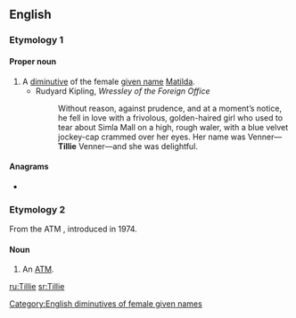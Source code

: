 ==English==
{{wikipedia|dab=Tillie (disambiguation)|Tillie}}

===Etymology 1===

====Proper noun====
{{en-proper noun}}

# A [[diminutive]] of the female [[given name]] [[Matilda]].
#* Rudyard Kipling, ''Wressley of the Foreign Office''
#*: Without reason, against prudence, and at a moment’s notice, he fell in love with a frivolous, golden-haired girl who used to tear about Simla Mall on a high, rough waler, with a blue velvet jockey-cap crammed over her eyes. Her name was Venner—'''Tillie''' Venner—and she was delightful.

====Anagrams====
* {{l|en|illite}}

[[Category:English diminutives of female given names]]

===Etymology 2===
From the ATM {{w|Tillie the All-Time Teller}}, introduced in 1974.

====Noun====
{{en-noun}}

# {{lb|en|US|slang}} An [[ATM]].

[[ru:Tillie]]
[[sr:Tillie]]